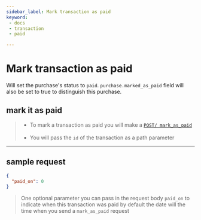 ```yaml
---
sidebar_label: Mark transaction as paid
keyword: 
 - docs
 - transaction 
 - paid 

---
```


# Mark transaction as paid

Will set the purchase's status to `paid`. `purchase.marked_as_paid` field will also be set to true to distinguish this purchase.

## mark it as paid

> - To mark a transaction as paid you will make a <u>[`POST/ mark_as_paid`](../../../api/gateway/purchases-mark-as-paid)</u><br></br>
> - You will pass the `id` of the transaction as a path parameter 

---

## sample request 

```json
{
  "paid_on": 0
}
```

> One optional parameter you can pass in the request body `paid_on` to indicate when this transaction was paid by default the date will the time when you send a `mark_as_paid` request